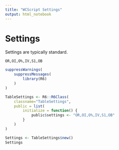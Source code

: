 ---
title: "WCScript Settings"
output: html_notebook
---

# Settings

Settings are typically standard.

```text
OR,OI,O%,IV,S1,OB
```

```{r}
suppressWarnings(
    suppressMessages(
        library(R6)
    )
)

TableSettings <- R6::R6Class(
    classname="TableSettings",
    public = list(
        initialize = function() {
            public$settings <- "OR,OI,O%,IV,S1,OB"
        }
    )
)

Settings <- TableSettings$new()
Settings
```

